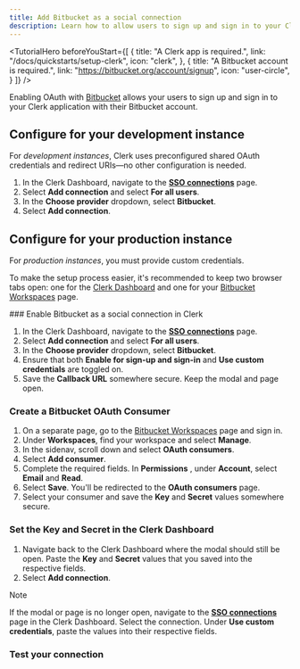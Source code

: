 ```yaml
---
title: Add Bitbucket as a social connection
description: Learn how to allow users to sign up and sign in to your Clerk app with their Bitbucket account with OAuth.
---
```


<TutorialHero
  beforeYouStart={[
    {
      title: "A Clerk app is required.",
      link: "/docs/quickstarts/setup-clerk",
      icon: "clerk",
    },
    {
      title: "A Bitbucket account is required.",
      link: "https://bitbucket.org/account/signup",
      icon: "user-circle",
    }
  ]}
/>

Enabling OAuth with [Bitbucket](https://developer.atlassian.com/cloud/bitbucket/oauth-2) allows your users to sign up and sign in to your Clerk application with their Bitbucket account.

## Configure for your development instance

For _development instances_, Clerk uses preconfigured shared OAuth credentials and redirect URIs—no other configuration is needed.

1. In the Clerk Dashboard, navigate to the [**SSO connections**](https://dashboard.clerk.com/last-active?path=user-authentication/sso-connections) page.
1. Select **Add connection** and select **For all users**.
1. In the **Choose provider** dropdown, select **Bitbucket**.
1. Select **Add connection**.

## Configure for your production instance

For _production instances_, you must provide custom credentials.

To make the setup process easier, it's recommended to keep two browser tabs open: one for the [Clerk Dashboard](https://dashboard.clerk.com/last-active?path=user-authentication/sso-connections) and one for your [Bitbucket Workspaces](https://bitbucket.org/account/workspaces/) page.

<Steps>
  ### Enable Bitbucket as a social connection in Clerk

  1. In the Clerk Dashboard, navigate to the [**SSO connections**](https://dashboard.clerk.com/last-active?path=user-authentication/sso-connections) page.
  1. Select **Add connection** and select **For all users**.
  1. In the **Choose provider** dropdown, select **Bitbucket**.
  1. Ensure that both **Enable for sign-up and sign-in** and **Use custom credentials** are toggled on.
  1. Save the **Callback URL** somewhere secure. Keep the modal and page open.

  ### Create a Bitbucket OAuth Consumer

  1. On a separate page, go to the [Bitbucket Workspaces](https://bitbucket.org/account/workspaces/) page and sign in.
  1. Under **Workspaces**, find your workspace and select **Manage**.
  1. In the sidenav, scroll down and select **OAuth consumers**.
  1. Select **Add consumer**.
  1. Complete the required fields. In  **Permissions** , under **Account**, select **Email** and **Read**.
  1. Select **Save**. You'll be redirected to the **OAuth consumers** page.
  1. Select your consumer and save the **Key** and **Secret** values somewhere secure.

  ### Set the Key and Secret in the Clerk Dashboard

  1. Navigate back to the Clerk Dashboard where the modal should still be open. Paste the **Key** and **Secret** values that you saved into the respective fields.
  1. Select **Add connection**.

  > [!NOTE]
  > If the modal or page is no longer open, navigate to the [**SSO connections**](https://dashboard.clerk.com/last-active?path=user-authentication/sso-connections) page in the Clerk Dashboard. Select the connection. Under **Use custom credentials**, paste the values into their respective fields.

  ### Test your connection

  <Include src="_partials/authentication/social-connections/test-your-connection" />
</Steps>
